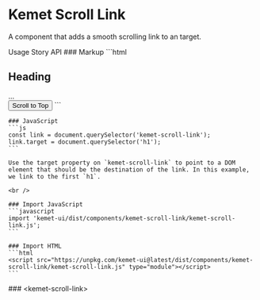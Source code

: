 
<Meta of={ScrollLinkStories} />

# Kemet Scroll Link

A component that adds a smooth scrolling link to an target.

<kemet-tabs panel-effect="stacked" divider>
  <kemet-tab slot="tab">Usage</kemet-tab>
  <kemet-tab slot="tab">Story</kemet-tab>
  <kemet-tab slot="tab">API</kemet-tab>
  <kemet-tab-panel slot="panel">
    ### Markup
    ```html
    <article>
      <h1>Heading</h1>
      ...
    <article>
    <kemet-scroll-link>
      <button>Scroll to Top</button>
    </kemet-scroll-link>
    ```

    ### JavaScript
    ```js
    const link = document.querySelector('kemet-scroll-link');
    link.target = document.querySelector('h1');
    ```

    Use the target property on `kemet-scroll-link` to point to a DOM element that should be the destination of the link. In this example, we link to the first `h1`.

    <br />

    ### Import JavaScript
    ```javascript
    import 'kemet-ui/dist/components/kemet-scroll-link/kemet-scroll-link.js';
    ```

    ### Import HTML
    ```html
    <script src="https://unpkg.com/kemet-ui@latest/dist/components/kemet-scroll-link/kemet-scroll-link.js" type="module"></script>
    ```
  </kemet-tab-panel>
  <kemet-tab-panel slot="panel">
    <Canvas of={ScrollLinkStories.Standard}  />
    <ArgsTable story={PRIMARY_STORY} />
  </kemet-tab-panel>
  <kemet-tab-panel slot="panel">
    ### &lt;kemet-scroll-link&gt;
    <ArgsTable of="kemet-scroll-link" />
  </kemet-tab-panel>
</kemet-tabs>
